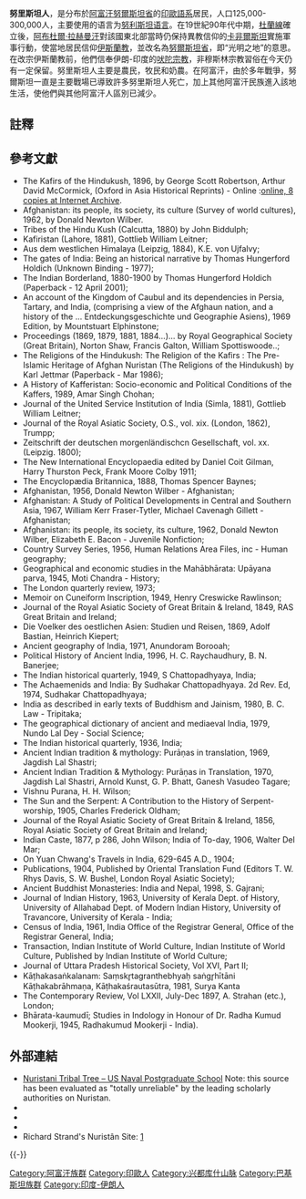 {{Infobox ethnic group|
| group            = 努里斯坦人
| image            = Girl in a Kabul orphanage, 01-07-2002.jpg
| caption          = [[阿富汗|阿富汗]][[喀布尔|喀布尔]]一家孤儿院中的努里斯坦女孩（2002年1月摄）
| population       = {{circa|125,000–300,000}}<ref name=LOC>{{cite web|url=http://countrystudies.us/afghanistan/47.htm|title=Afghanistan - Nuristani|work=countrystudies.us}}</ref><ref>{{cite web|url=http://www.geohive.com/cntry/afghanistan.aspx |title=Afghanistan population statistics |publisher=GeoHive |access-date=4 June 2016}}</ref>
| popplace         = [[阿富汗|阿富汗]]的[[努里斯坦|努里斯坦]]、[[库纳尔省|库纳尔省]]<br />[[巴基斯坦|巴基斯坦]]的[[奇特拉尔|奇特拉尔]]<br/>
| langs            = [[努里斯坦语|努里斯坦语]], <br />{{Resize|'' [[普什图语|普什图语]]作为通用语，是努里斯坦人的[[第二语言|第二语言]]''}}
| rels             = '''[[伊斯兰教|伊斯兰教]]'''<br/>[[逊尼派|逊尼派]]（大部分）及[[什叶派|什叶派]]<br/>
[[印度教|印度教]]（少数）
| related          = [[卡拉什人|卡拉什人]]、[[Pashayi_people|Pashayi]]s
| native_name      = 
| native_name_lang = 
}}

'''努里斯坦人'''，是分布於[[阿富汗|阿富汗]][[努爾斯坦省|努爾斯坦省]]的[[印歐語系|印歐語系]]居民，人口125,000-300,000人，主要使用的语言为[[努利斯坦语支|努利斯坦语言]]。在19世紀90年代中期，[[杜蘭線|杜蘭線]]確立後，[[阿布杜爾·拉赫曼汗|阿布杜爾·拉赫曼汗]]對該國東北部當時仍保持異教信仰的[[卡非爾斯坦|卡非爾斯坦]]實施軍事行動，使當地居民信仰[[伊斯蘭教|伊斯蘭教]]，並改名為[[努爾斯坦省|努爾斯坦省]]，即“光明之地”的意思。在改宗伊斯蘭教前，他們信奉伊朗-印度的[[吠陀宗教|吠陀宗教]]，非穆斯林宗教習俗在今天仍有一定保留。努里斯坦人主要是農民，牧民和奶農。在阿富汗，由於多年戰爭，努爾斯坦一直是主要戰場已導致許多努里斯坦人死亡，加上其他阿富汗民族進入該地生活，使他們與其他阿富汗人區別已減少。

==註釋==
{{reflist}}

==參考文獻==
{{refbegin|2}}
*The Kafirs of the Hindukush, 1896, by George Scott Robertson, Arthur David McCormick, (Oxford in Asia Historical Reprints) - Online :[https://archive.org/search.php?query=title%3A%28Kafirs%20of%20the%20Hindu-Kush%29 online, 8 copies at Internet Archive].
*Afghanistan: its people, its society, its culture (Survey of world cultures), 1962, by Donald Newton Wilber.
*Tribes of the Hindu Kush (Calcutta, 1880) by John Biddulph;
*Kafiristan (Lahore, 1881), Gottlieb William Leitner;
*Aus dem westlichen Himalaya (Leipzig, 1884), K.E. von Ujfalvy;
*The gates of India: Being an historical narrative by Thomas Hungerford Holdich (Unknown Binding - 1977);
*The Indian Borderland, 1880-1900 by Thomas Hungerford Holdich (Paperback - 12 April 2001);
*An account of the Kingdom of Caubul and its dependencies in Persia, Tartary, and India, (comprising a view of the Afghaun nation, and a history of the ... Entdeckungsgeschichte und Geographie Asiens), 1969 Edition, by Mountstuart Elphinstone;
*Proceedings (1869, 1879, 1881, 1884...)... by Royal Geographical Society (Great Britain), Norton Shaw, Francis Galton, William Spottiswoode..;
*The Religions of the Hindukush: The Religion of the Kafirs : The Pre-Islamic Heritage of Afghan Nuristan (The Religions of the Hindukush) by Karl Jettmar (Paperback - Mar 1986);
*A History of Kafferistan: Socio-economic and Political Conditions of the Kaffers, 1989, Amar Singh Chohan;
*Journal of the United Service Institution of India (Simla, 1881), Gottlieb William Leitner;
*Journal of the Royal Asiatic Society, O.S., vol. xix. (London, 1862), Trumpp;
*Zeitschrift der deutschen morgenländischcn Gesellschaft, vol. xx. (Leipzig. 1800);
*The New International Encyclopaedia edited by Daniel Coit Gilman, Harry Thurston Peck, Frank Moore Colby 1911;
*The Encyclopædia Britannica, 1888, Thomas Spencer Baynes;
*Afghanistan, 1956, Donald Newton Wilber - Afghanistan;
*Afghanistan: A Study of Political Developments in Central and Southern Asia, 1967, William Kerr Fraser-Tytler, Michael Cavenagh Gillett - Afghanistan;
*Afghanistan: its people, its society, its culture, 1962, Donald Newton Wilber, Elizabeth E. Bacon - Juvenile Nonfiction;
*Country Survey Series, 1956, Human Relations Area Files, inc - Human geography;
*Geographical and economic studies in the Mahābhārata: Upāyana parva, 1945, Moti Chandra - History;
*The London quarterly review, 1973;
*Memoir on Cuneiform Inscription, 1949, Henry Creswicke Rawlinson;
*Journal of the Royal Asiatic Society of Great Britain & Ireland, 1849, RAS Great Britain and Ireland;
*Die Voelker des oestlichen Asien: Studien und Reisen, 1869, Adolf Bastian, Heinrich Kiepert;
*Ancient geography of India, 1971, Anundoram Borooah;
*Political History of Ancient India, 1996, H. C. Raychaudhury, B. N. Banerjee;
*The Indian historical quarterly, 1949, S Chattopadhyaya, India;
*The Achaemenids and India: By Sudhakar Chattopadhyaya. 2d Rev. Ed, 1974, Sudhakar Chattopadhyaya;
*India as described in early texts of Buddhism and Jainism, 1980, B. C. Law - Tripitaka;
*The geographical dictionary of ancient and mediaeval India, 1979, Nundo Lal Dey - Social Science;
*The Indian historical quarterly, 1936, India;
*Ancient Indian tradition & mythology: Purāṇas in translation, 1969, Jagdish Lal Shastri;
*Ancient Indian Tradition & Mythology: Purāṇas in Translation, 1970, Jagdish Lal Shastri, Arnold Kunst, G. P. Bhatt, Ganesh Vasudeo Tagare;
*Vishnu Purana, H. H. Wilson;
*The Sun and the Serpent: A Contribution to the History of Serpent-worship, 1905, Charles Frederick Oldham;
*Journal of the Royal Asiatic Society of Great Britain & Ireland, 1856, Royal Asiatic Society of Great Britain and Ireland;
*Indian Caste, 1877, p 286, John Wilson; India of To-day, 1906, Walter Del Mar;
*On Yuan Chwang's Travels in India, 629-645 A.D., 1904;
*Publications, 1904, Published by Oriental Translation Fund (Editors T. W. Rhys Davis, S. W. Bushel, London Royal Asiatic Society);
*Ancient Buddhist Monasteries: India and Nepal, 1998, S. Gajrani;
*Journal of Indian History, 1963, University of Kerala Dept. of History, University of Allahabad Dept. of Modern Indian History, University of Travancore, University of Kerala - India;
*Census of India, 1961, India Office of the Registrar General, Office of the Registrar General, India;
*Transaction, Indian Institute of World Culture, Indian Institute of World Culture, Published by Indian Institute of World Culture;
*Journal of Uttara Pradesh Historical Society, Vol XVI, Part II;
*Kāṭhakasaṅkalanam: Saṃskr̥tagranthebhyaḥ saṅgr̥hītāni Kāṭhakabrāhmaṇa, Kāṭhakaśrautasūtra, 1981, Surya Kanta
*The Contemporary Review, Vol LXXII, July-Dec 1897, A. Strahan (etc.), London;
*Bhārata-kaumudī; Studies in Indology in Honour of Dr. Radha Kumud Mookerji, 1945, Radhakumud Mookerji - India).
{{Refend}}

==外部連結==
{{Commons category|Nuristani people}}
*[http://www.nps.edu/programs/CCS/Docs/Tribal%20Trees/Nuristani.pdf Nuristani Tribal Tree – US Naval Postgraduate School]  Note: this source has been evaluated as "totally unreliable" by the leading scholarly authorities on Nuristan.
* {{cite web| url=http://nuristan.info/| title=Nuristan: Hidden Land of the Hindu Kush| author=Strand, Richard F.| year=1997}}
* {{cite web| url=http://nuristan.info/Nuristani/Nuristanis1.html| title=Peoples and Languages of Nuristân| author=Strand, Richard F.| year=2001| access-date=19 January 2012| archive-date=1 April 2019| archive-url=https://web.archive.org/web/20190401180243/http://nuristan.info/Nuristani/Nuristanis1.html| url-status=dead}}
* {{cite web| url=http://nuristan.info/lngFrameL.html| title=Lexicons of the Hindu-Kush| author=Strand, Richard F.| year=1999}}
*Richard Strand's Nuristân Site: [https://web.archive.org/web/20050822145437/http://users.sedona.net/~strand/]
{{-}}
{{tsl|en|template:Ethnic groups in Afghanistan|state=collapsed}}

{{Authority control}}
[[Category:阿富汗族群|Category:阿富汗族群]]
[[Category:印歐人|Category:印歐人]]
[[Category:兴都库什山脉|Category:兴都库什山脉]]
[[Category:巴基斯坦族群|Category:巴基斯坦族群]]
[[Category:印度-伊朗人|Category:印度-伊朗人]]